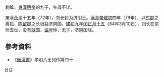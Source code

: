 '''刘长'''{{BD|1世纪||84年|3月10日|catIdx=L}}，[[東漢|東漢]][[汉明帝|明帝]]的九子，生母不详。

東漢[[永平_(东汉)|永平]]十五年（72年），刘长封为济阴王。[[漢章帝|漢章帝]][[建初_(东汉)|建初]]四年（79年），以[[东郡|东郡]]之离狐、[[陈留郡|陈留郡]]之长垣益济阴国。[[建初_(东汉)|建初]]九年[[置閏|闰]][[正月十五|正月十五]]（84年3月10日），刘长在京师去世，没有就国，[[谥号|谥号]]悼，无子，济阴国除。
{{start box}}
{{s-before|無}}
{{s-title|[[東漢|東漢]][[济阴王|济阴王]]|72年－84年在位}}
{{s-after|無}}
{{end box}}
==參考資料==
*《[[後漢書|後漢書]]》孝明八王列传第四十

{{漢朝人物小作品}}

[[Category:汉明帝皇子|9]]
[[Category:刘姓|C]]